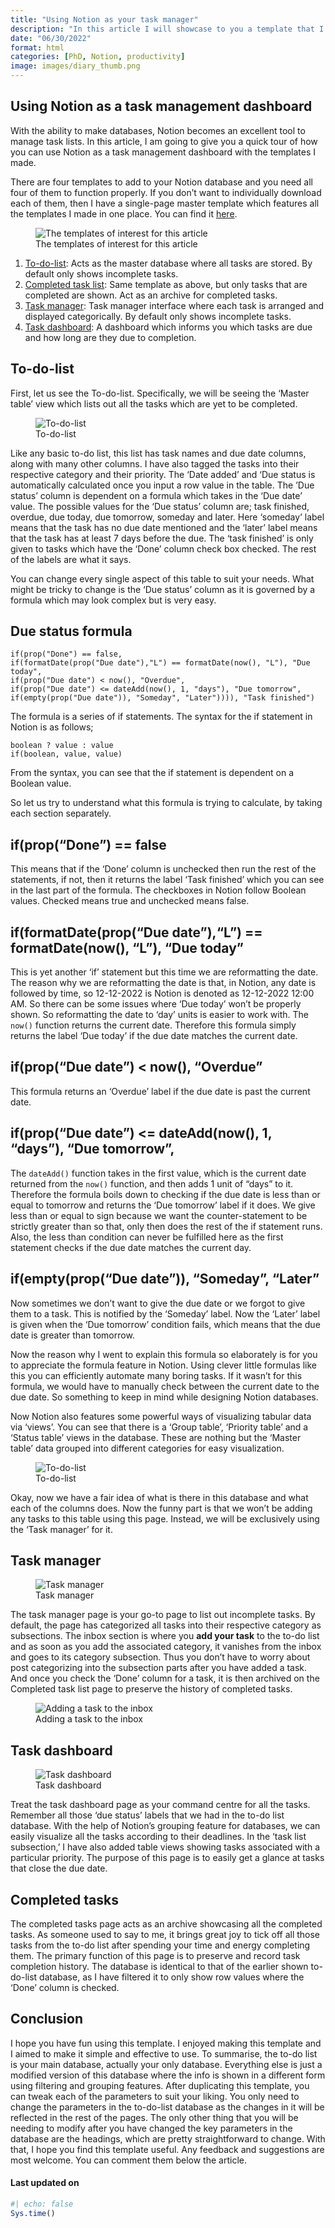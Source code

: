 ```yaml
---
title: "Using Notion as your task manager"
description: "In this article I will showcase to you a template that I made, which can intelligently record and track tasks: you very own personal task manager with the help of Notion"
date: "06/30/2022"
format: html
categories: [PhD, Notion, productivity]
image: images/diary_thumb.png
---
```


## Using Notion as a task management dashboard

With the ability to make databases, Notion becomes an excellent tool to manage task lists. In this article, I am going to give you a quick tour of how you can use Notion as a task management dashboard with the templates I made.

There are four templates to add to your Notion database and you need all four of them to function properly. If you don't want to individually download each of them, then I have a single-page master template which features all the templates I made in one place. You can find it [here](https://jeweljohnson.notion.site/Template-PhD-Dashboard-136e837c4f0b4e61bc34e2aad7fb05b5).

![The templates of interest for this article](images/task.png)

1.  [To-do-list](https://jeweljohnson.notion.site/22735f3cfabd4e34b1a38cc2127c5202?v=8a3317915d4a4a9b97448ae74a9942bf): Acts as the master database where all tasks are stored. By default only shows incomplete tasks.
2.  [Completed task list](https://jeweljohnson.notion.site/0423a149b5274574adb7d123665c8579?v=4743a4b9a12a45a992deebd972047ea9): Same template as above, but only tasks that are completed are shown. Act as an archive for completed tasks.
3.  [Task manager](https://jeweljohnson.notion.site/Task-manager-246a1b4e5b4a4f1b846da8e42b5af756): Task manager interface where each task is arranged and displayed categorically. By default only shows incomplete tasks.
4.  [Task dashboard](https://jeweljohnson.notion.site/Task-dashboard-195e0f63dbd94f518918f78708677e60): A dashboard which informs you which tasks are due and how long are they due to completion.

## To-do-list

First, let us see the To-do-list. Specifically, we will be seeing the 'Master table' view which lists out all the tasks which are yet to be completed.

::: column-page
![To-do-list](images/to_do_list.png)
:::

Like any basic to-do list, this list has task names and due date columns, along with many other columns. I have also tagged the tasks into their respective category and their priority. The 'Date added' and 'Due status is automatically calculated once you input a row value in the table. The 'Due status' column is dependent on a formula which takes in the 'Due date' value. The possible values for the 'Due status' column are; task finished, overdue, due today, due tomorrow, someday and later. Here 'someday' label means that the task has no due date mentioned and the 'later' label means that the task has at least 7 days before the due. The 'task finished' is only given to tasks which have the 'Done' column check box checked. The rest of the labels are what it says.

You can change every single aspect of this table to suit your needs. What might be tricky to change is the 'Due status' column as it is governed by a formula which may look complex but is very easy.

::: callout-tip
## Due status formula

    if(prop("Done") == false, 
    if(formatDate(prop("Due date"),"L") == formatDate(now(), "L"), "Due today",
    if(prop("Due date") < now(), "Overdue",
    if(prop("Due date") <= dateAdd(now(), 1, "days"), "Due tomorrow",
    if(empty(prop("Due date")), "Someday", "Later")))), "Task finished")
:::

The formula is a series of if statements. The syntax for the if statement in Notion is as follows;

    boolean ? value : value
    if(boolean, value, value)

From the syntax, you can see that the if statement is dependent on a Boolean value.

So let us try to understand what this formula is trying to calculate, by taking each section separately.

::: callout-note
## if(prop("Done") == false

This means that if the 'Done' column is unchecked then run the rest of the statements, if not, then it returns the label 'Task finished' which you can see in the last part of the formula. The checkboxes in Notion follow Boolean values. Checked means true and unchecked means false.
:::

::: callout-note
## if(formatDate(prop("Due date"),"L") == formatDate(now(), "L"), "Due today"

This is yet another 'if' statement but this time we are reformatting the date. The reason why we are reformatting the date is that, in Notion, any date is followed by time, so 12-12-2022 is Notion is denoted as 12-12-2022 12:00 AM. So there can be some issues where 'Due today' won't be properly shown. So reformatting the date to 'day' units is easier to work with. The `now()` function returns the current date. Therefore this formula simply returns the label 'Due today' if the due date matches the current date.
:::

::: callout-note
## if(prop("Due date") \< now(), "Overdue"

This formula returns an 'Overdue' label if the due date is past the current date.
:::

::: callout-note
## if(prop("Due date") \<= dateAdd(now(), 1, "days"), "Due tomorrow",

The `dateAdd()` function takes in the first value, which is the current date returned from the `now()` function, and then adds 1 unit of "days" to it. Therefore the formula boils down to checking if the due date is less than or equal to tomorrow and returns the 'Due tomorrow' label if it does. We give less than or equal to sign because we want the counter-statement to be strictly greater than so that, only then does the rest of the if statement runs. Also, the less than condition can never be fulfilled here as the first statement checks if the due date matches the current day.
:::

::: callout-note
## if(empty(prop("Due date")), "Someday", "Later"

Now sometimes we don't want to give the due date or we forgot to give them to a task. This is notified by the 'Someday' label. Now the 'Later' label is given when the 'Due tomorrow' condition fails, which means that the due date is greater than tomorrow.
:::

Now the reason why I went to explain this formula so elaborately is for you to appreciate the formula feature in Notion. Using clever little formulas like this you can efficiently automate many boring tasks. If it wasn't for this formula, we would have to manually check between the current date to the due date. So something to keep in mind while designing Notion databases.

Now Notion also features some powerful ways of visualizing tabular data via 'views'. You can see that there is a 'Group table', 'Priority table' and a 'Status table' views in the database. These are nothing but the 'Master table' data grouped into different categories for easy visualization.

::: column-page
![To-do-list](images/list_view.gif)
:::

Okay, now we have a fair idea of what is there in this database and what each of the columns does. Now the funny part is that we won't be adding any tasks to this table using this page. Instead, we will be exclusively using the 'Task manager' for it.

## Task manager

::: column-page
![Task manager](images/task_manager.gif)
:::

The task manager page is your go-to page to list out incomplete tasks. By default, the page has categorized all tasks into their respective category as subsections. The inbox section is where you **add your task** to the to-do list and as soon as you add the associated category, it vanishes from the inbox and goes to its category subsection. Thus you don't have to worry about post categorizing into the subsection parts after you have added a task. And once you check the 'Done' column for a task, it is then archived on the Completed task list page to preserve the history of completed tasks.

::: column-page
![Adding a task to the inbox](images/task_manager_1.gif)
:::

## Task dashboard

::: column-page
![Task dashboard](images/task_dash.png)
:::

Treat the task dashboard page as your command centre for all the tasks. Remember all those 'due status' labels that we had in the to-do list database. With the help of Notion's grouping feature for databases, we can easily visualize all the tasks according to their deadlines. In the 'task list subsection,' I have also added table views showing tasks associated with a particular priority. The purpose of this page is to easily get a glance at tasks that close the due date.

## Completed tasks

The completed tasks page acts as an archive showcasing all the completed tasks. As someone used to say to me, it brings great joy to tick off all those tasks from the to-do list after spending your time and energy completing them. The primary function of this page is to preserve and record task completion history. The database is identical to that of the earlier shown to-do-list database, as I have filtered it to only show row values where the 'Done' column is checked.

## Conclusion

I hope you have fun using this template. I enjoyed making this template and I aimed to make it simple and effective to use. To summarise, the to-do list is your main database, actually your only database. Everything else is just a modified version of this database where the info is shown in a different form using filtering and grouping features. After duplicating this template, you can tweak each of the parameters to suit your liking. You only need to change the parameters in the to-do-list database as the changes in it will be reflected in the rest of the pages. The only other thing that you will be needing to modify after you have changed the key parameters in the database are the headings, which are pretty straightforward to change. With that, I hope you find this template useful. Any feedback and suggestions are most welcome. You can comment them below the article.

#### Last updated on {.unnumbered .unlisted}

```r
#| echo: false
Sys.time()
```

<a hidden href="https://info.flagcounter.com/ynrK"><img src="https://s11.flagcounter.com/count2/ynrK/bg_000000/txt_FFFFFF/border_F0F0F0/columns_5/maxflags_25/viewers_0/labels_1/pageviews_1/flags_0/percent_0/" alt="Flag Counter" border="0"/></a>
